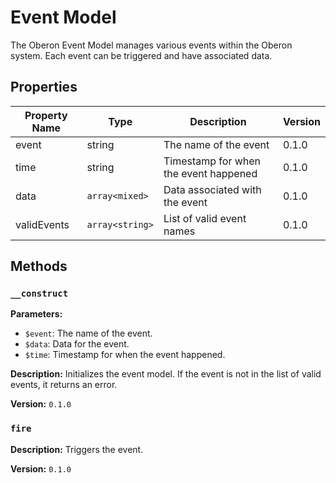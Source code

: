 # Event Model

The Oberon Event Model manages various events within the Oberon system. Each event can be triggered and have associated data.

## Properties

| Property Name      | Type           | Description                                      | Version |
|--------------------|----------------|--------------------------------------------------|---------|
| event              | string         | The name of the event                            | 0.1.0   |
| time               | string         | Timestamp for when the event happened            | 0.1.0   |
| data               | `array<mixed>`   | Data associated with the event                   | 0.1.0   |
| validEvents        | `array<string>`  | List of valid event names                        | 0.1.0   |

## Methods

### `__construct`

**Parameters:**
- `$event`: The name of the event.
- `$data`: Data for the event.
- `$time`: Timestamp for when the event happened.

**Description:** Initializes the event model. If the event is not in the list of valid events, it returns an error.

**Version:** `0.1.0`

### `fire`

**Description:** Triggers the event.

**Version:** `0.1.0`

